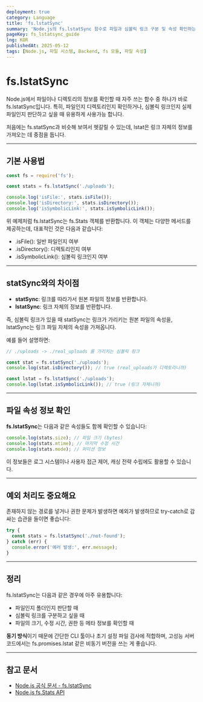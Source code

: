 ```yaml
---
deployment: true  
category: Language  
title: 'fs.lstatSync'  
summary: 'Node.js의 fs.lstatSync 함수로 파일과 심볼릭 링크 구분 및 속성 확인하는 방법을 알아봅니다.'  
pageKey: fs_lstatsync_guide  
lng: KOR  
publishedAt: 2025-05-12
tags: [Node.js, 파일 시스템, Backend, fs 모듈, 파일 속성]
---
```


# fs.lstatSync

Node.js에서 파일이나 디렉토리의 정보를 확인할 때 자주 쓰는 함수 중 하나가 바로 <codeline>fs.lstatSync</codeline>입니다. 특히, 파일인지 디렉토리인지 확인하거나, 심볼릭 링크인지 실제 파일인지 판단하고 싶을 때 유용하게 사용가능 합니다.



처음에는 <codeline>fs.statSync</codeline>과 비슷해 보여서 헷갈릴 수 있는데, <codeline>lstat</codeline>은 링크 자체의 정보를 가져오는 데 중점을 둡니다.

---

## 기본 사용법

```javascript title="fs-lstatSync" showLineNumbers
const fs = require('fs');

const stats = fs.lstatSync('./uploads');

console.log('isFile:', stats.isFile());
console.log('isDirectory:', stats.isDirectory());
console.log('isSymbolicLink:', stats.isSymbolicLink());
```

위 예제처럼 <codeline>fs.lstatSync</codeline>는 <codeline>fs.Stats</codeline> 객체를 반환합니다. 이 객체는 다양한 메서드를 제공하는데, 대표적인 것은 다음과 같습니다:

- <codeline>.isFile()</codeline>: 일반 파일인지 여부
- <codeline>.isDirectory()</codeline>: 디렉토리인지 여부
- <codeline>.isSymbolicLink()</codeline>: 심볼릭 링크인지 여부

---

## statSync와의 차이점

- <strong>statSync</strong>: 링크를 따라가서 원본 파일의 정보를 반환합니다.  
- <strong>lstatSync</strong>: 링크 자체의 정보를 반환합니다.

즉, 심볼릭 링크가 있을 때 <codeline>statSync</codeline>는 링크가 가리키는 원본 파일의 속성을, <codeline>lstatSync</codeline>는 링크 파일 자체의 속성을 가져옵니다.

예를 들어 설명하면:

```javascript title="fs-lstatSync" showLineNumbers
// ./uploads -> ./real_uploads 를 가리키는 심볼릭 링크

const stat = fs.statSync('./uploads');
console.log(stat.isDirectory()); // true (real_uploads가 디렉토리니까)

const lstat = fs.lstatSync('./uploads');
console.log(lstat.isSymbolicLink()); // true (링크 자체니까)
```

---

## 파일 속성 정보 확인

**fs.lstatSync**는 다음과 같은 속성들도 함께 확인할 수 있습니다:

```javascript title="fs-lstatSync" showLineNumbers
console.log(stats.size); // 파일 크기 (bytes)
console.log(stats.mtime); // 마지막 수정 시간
console.log(stats.mode); // 퍼미션 정보
```

이 정보들은 로그 시스템이나 사용자 접근 제어, 캐싱 전략 수립에도 활용할 수 있습니다.

---

## 예외 처리도 중요해요

존재하지 않는 경로를 넣거나 권한 문제가 발생하면 예외가 발생하므로 try-catch로 감싸는 습관을 들이면 좋습니다:

```javascript title="fs-lstatSync" showLineNumbers
try {
  const stats = fs.lstatSync('./not-found');
} catch (err) {
  console.error('에러 발생:', err.message);
}
```

---

## 정리

<codeline>fs.lstatSync</codeline>는 다음과 같은 경우에 아주 유용합니다:

- 파일인지 폴더인지 판단할 때
- 심볼릭 링크를 구분하고 싶을 때
- 파일의 크기, 수정 시간, 권한 등 메타 정보를 확인할 때

**동기 방식**이기 때문에 간단한 CLI 툴이나 초기 설정 파일 검사에 적합하며, 고성능 서버 코드에서는 <codeline>fs.promises.lstat</codeline> 같은 비동기 버전을 쓰는 게 좋습니다.

---

## 참고 문서

- [Node.js 공식 문서 - fs.lstatSync](https://nodejs.org/api/fs.html#fs_fslstatsync_path_options)
- [Node.js fs.Stats API](https://nodejs.org/api/fs.html#class-fsstats)